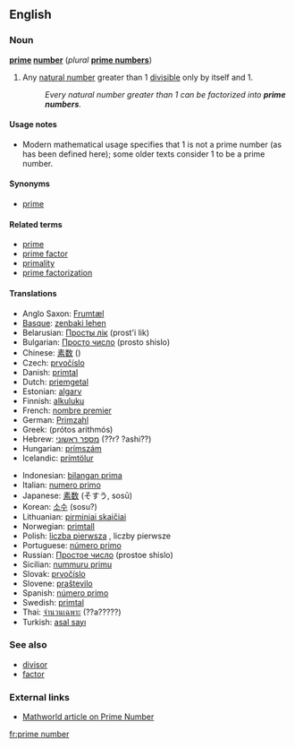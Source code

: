 {{rfd}}
{{wikipedia}}
==English==

===Noun===
'''[[prime]] [[number]]''' (''plural'' '''[[prime numbers]]''')

# {{number theory}} Any [[natural number]] greater than 1 [[divisible]] only by itself and 1.
#: ''Every natural number greater than 1 can be factorized into '''prime numbers'''.''

====Usage notes====
*Modern mathematical usage specifies that 1 is not a prime number (as has been defined here); some older texts consider 1 to be a prime number.

====Synonyms====
*[[prime]]

====Related terms====
*[[prime]]
*[[prime factor]]
*[[primality]]
*[[prime factorization]]

====Translations====
{{trans-top|natural number}}
*Anglo Saxon: [[Frumtæl]]
*[[Basque]]: [[zenbaki lehen]]
*Belarusian: [[Просты лік]] (prost'i lik)
*Bulgarian: [[Просто число]] (prosto shislo)
*Chinese: [[素数]] ()
*Czech: [[prvočíslo]] {{n}}
*Danish: [[primtal]]
*Dutch: [[priemgetal]] {{n}}
*Estonian: [[algarv]]
*Finnish: [[alkuluku]]
*French: [[nombre premier]] {{m}}
*German: [[Primzahl]] {{f}}
*Greek: {{t|el|πρώτος αριθμός|m|}} (prótos arithmós)
*Hebrew: [[מספר ראשוני]] (??r? ?ashi??)
*Hungarian: [[prímszám]]
*Icelandic: [[prímtölur]]
{{trans-mid}}
*Indonesian: [[bilangan prima]]
*Italian: [[numero primo]] {{m}}
*Japanese: [[素数]] (そすう, sosū)
*Korean: [[소수]] (sosu?)
*Lithuanian: [[pirminiai skaičiai]]
*Norwegian: [[primtall]]
*Polish: [[liczba pierwsza]] {{f}}, liczby pierwsze<!-- ''''-->
*Portuguese: [[número primo]] {{m}}
*Russian: [[Простое число]] (prostoe shislo)
*Sicilian: [[nummuru primu]] {{m}}
*Slovak: [[prvočíslo]] {{n}}
*Slovene: [[praštevilo]] {{n}}
*Spanish: [[número primo]] {{m}}
*Swedish: [[primtal]] {{n}}
*Thai: [[จำนวนเฉพาะ]] (??a?????)
*Turkish: [[asal sayı]]
{{trans-bottom}}

===See also===
*[[divisor]]
*[[factor]]

===External links===
*[http://mathworld.wolfram.com/PrimeNumber.html Mathworld article on Prime Number]

[[fr:prime number]]